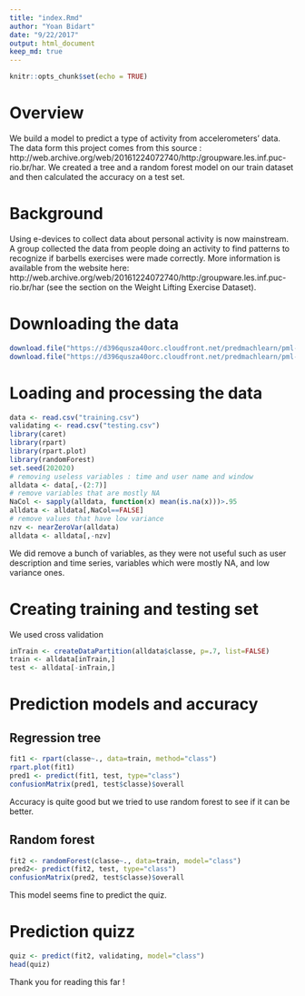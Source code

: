```yaml
---
title: "index.Rmd"
author: "Yoan Bidart"
date: "9/22/2017"
output: html_document
keep_md: true
---
```


```r
knitr::opts_chunk$set(echo = TRUE)
```

# Overview
We build a model to predict a type of activity from accelerometers' data. The data form this project comes from this source :  http://web.archive.org/web/20161224072740/http:/groupware.les.inf.puc-rio.br/har. We created a tree and a random forest model on our train dataset and then calculated the accuracy on a test set. 

# Background 
Using e-devices to collect data about personal activity is now mainstream. A group collected the data from people doing an activity to find patterns to recognize if barbells exercises were made correctly. More information is available from the website here: http://web.archive.org/web/20161224072740/http:/groupware.les.inf.puc-rio.br/har (see the section on the Weight Lifting Exercise Dataset).

# Downloading the data
```r
download.file("https://d396qusza40orc.cloudfront.net/predmachlearn/pml-training.csv", "training.csv")
download.file("https://d396qusza40orc.cloudfront.net/predmachlearn/pml-testing.csv", "testing.csv")
```

# Loading and processing the data
```r
data <- read.csv("training.csv")
validating <- read.csv("testing.csv")
library(caret)
library(rpart)
library(rpart.plot)
library(randomForest)
set.seed(202020)
# removing useless variables : time and user name and window
alldata <- data[,-(2:7)]
# remove variables that are mostly NA
NaCol <- sapply(alldata, function(x) mean(is.na(x)))>.95
alldata <- alldata[,NaCol==FALSE]
# remove values that have low variance
nzv <- nearZeroVar(alldata)
alldata <- alldata[,-nzv]
```
We did remove a bunch of variables, as they were not useful such as user description and time series, variables which were mostly NA, and low variance ones. 

# Creating training and testing set 
We used cross validation
```r
inTrain <- createDataPartition(alldata$classe, p=.7, list=FALSE)
train <- alldata[inTrain,]
test <- alldata[-inTrain,]
```

# Prediction models and accuracy

## Regression tree
```r
fit1 <- rpart(classe~., data=train, method="class")
rpart.plot(fit1)
pred1 <- predict(fit1, test, type="class")
confusionMatrix(pred1, test$classe)$overall
```
Accuracy is quite good but we tried to use random forest to see if it can be better.

## Random forest
```r
fit2 <- randomForest(classe~., data=train, model="class")
pred2<- predict(fit2, test, type="class")
confusionMatrix(pred2, test$classe)$overall
```
This model seems fine to predict the quiz.

# Prediction quizz
```r
quiz <- predict(fit2, validating, model="class")
head(quiz)
```
Thank you for reading this far !